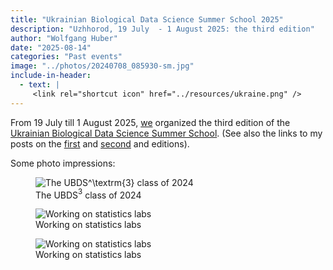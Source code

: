 ```yaml
---
title: "Ukrainian Biological Data Science Summer School 2025"
description: "Uzhhorod, 19 July  - 1 August 2025: the third edition"
author: "Wolfgang Huber"
date: "2025-08-14"
categories: "Past events"
image: "../photos/20240708_085930-sm.jpg"
include-in-header:
  - text: |
     <link rel="shortcut icon" href="../resources/ukraine.png" />
---
```


From 19 July till 1 August 2025, [we](https://www.bds3.org/our-team) organized the third edition of the [Ukrainian Biological Data Science Summer School](https://www.bds3.org). (See also the links to my posts on the [first](2023-07-ubds3.html) and [second](2024-07-ubds3.html) and  editions). 

Some photo impressions:

![The UBDS$^\textrm{3}$ class of 2024](../photos/20240708_085930.jpg)

![Working on statistics labs](../photos/20240710_154550.jpg)

![Working on statistics labs](../photos/20240713_105123.jpg)
